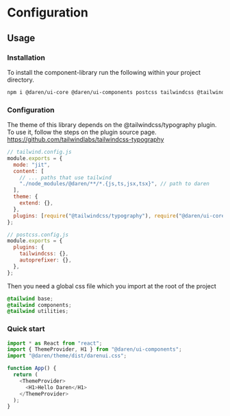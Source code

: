 
<Meta title="Design System/Configuration" />

# Configuration

## Usage

### Installation

To install the component-library run the following within your project directory.

```sh
npm i @daren/ui-core @daren/ui-components postcss tailwindcss @tailwindcss/typography
```

### Configuration

The theme of this library depends on the @tailwindcss/typography plugin. To use it, follow the steps on the plugin source page. https://github.com/tailwindlabs/tailwindcss-typography

```js
// tailwind.config.js
module.exports = {
  mode: "jit",
  content: [
    // ... paths that use tailwind
    "./node_modules/@daren/**/*.{js,ts,jsx,tsx}", // path to daren
  ],
  theme: {
    extend: {},
  },
  plugins: [require("@tailwindcss/typography"), require("@daren/ui-core")],
};
```

```js
// postcss.config.js
module.exports = {
  plugins: {
    tailwindcss: {},
    autoprefixer: {},
  },
};
```

Then you need a global css file which you import at the root of the project

```css
@tailwind base;
@tailwind components;
@tailwind utilities;
```

### Quick start

```js
import * as React from "react";
import { ThemeProvider, H1 } from "@daren/ui-components";
import "@daren/theme/dist/darenui.css";

function App() {
  return (
    <ThemeProvider>
      <H1>Hello Daren</H1>
    </ThemeProvider>
  );
}
```
